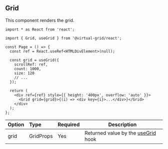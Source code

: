 ## Grid

This component renders the grid.

```tsx copy filename="app/page.tsx"
import * as React from 'react';

import { Grid, useGrid } from '@virtual-grid/react';

const Page = () => {
  const ref = React.useRef<HTMLDivElement>(null);

  const grid = useGrid({
    scrollRef: ref,
    count: 1000,
    size: 120
    // ...
  });

  return (
    <div ref={ref} style={{ height: '400px', overflow: 'auto' }}>
      <Grid grid={grid}>{(i) => <div key={i}>...</div>}</Grid>
    </div>
  );
};
```

| Option | Type      | Required | Description                                                                                      |
| :----- | :-------- | :------- | ------------------------------------------------------------------------------------------------ |
| grid   | GridProps | Yes      | Returned value by the [useGrid](https://docs.virtual-grid.com/api-reference/react/use-grid) hook |
